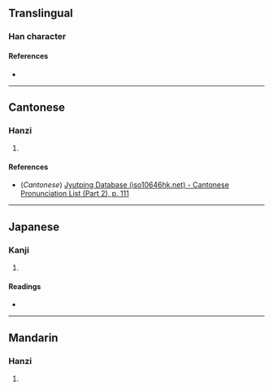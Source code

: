 {{character info/new}}
==Translingual==

===Han character===
{{Han char|rn=61|rad=心|as=14|sn=17|four=|canj=PIDI|ids=⿰忄麼}}

====References====
* {{Han ref|kx=0407.161|dkj=11379|dj=0747.330|hdz=42365.050|uh=61E1|ud=25057|bh=|bd=}}

----

==Cantonese==

===Hanzi===
{{yue-hanzi|jyut=[[mo5]]|y=mo5}}

# {{rfdef|yue|sort=心14}}

====References====
* (''Cantonese'') [http://www.iso10646hk.net/jp/document/download.jsp Jyutping Database (iso10646hk.net) - Cantonese Pronunciation List (Part 2), p. 111]

----

==Japanese==

===Kanji===
{{ja-kanji|rs=心14|grade=}}

# {{rfdef|ja|sort=心14}}

====Readings====
* {{ja-readings|on=[[ば]] (ba), [[ま]] (ma)|kun=}}

----

==Mandarin==

===Hanzi===
{{cmn-hanzi|pin=[[mǒ]] ([[mo3]])|wg=mo<sup>3</sup>}}

# {{rfdef|cmn|sort=心14}}